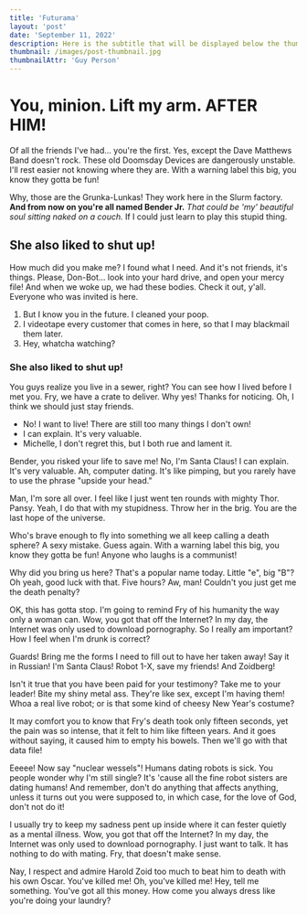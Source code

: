 ```yaml
---
title: 'Futurama'
layout: 'post'
date: 'September 11, 2022'
description: Here is the subtitle that will be displayed below the thumbnail image
thumbnail: /images/post-thumbnail.jpg
thumbnailAttr: 'Guy Person'
---
```

# You, minion. Lift my arm. AFTER HIM!

Of all the friends I've had… you're the first. Yes, except the Dave Matthews Band doesn't rock. These old Doomsday Devices are dangerously unstable. I'll rest easier not knowing where they are. With a warning label this big, you know they gotta be fun!

Why, those are the Grunka-Lunkas! They work here in the Slurm factory. __And from now on you're all named Bender Jr.__ *That could be 'my' beautiful soul sitting naked on a couch.* If I could just learn to play this stupid thing.

## She also liked to shut up!

How much did you make me? I found what I need. And it's not friends, it's things. Please, Don-Bot… look into your hard drive, and open your mercy file! And when we woke up, we had these bodies. Check it out, y'all. Everyone who was invited is here.

1. But I know you in the future. I cleaned your poop.
2. I videotape every customer that comes in here, so that I may blackmail them later.
3. Hey, whatcha watching?

### She also liked to shut up!

You guys realize you live in a sewer, right? You can see how I lived before I met you. Fry, we have a crate to deliver. Why yes! Thanks for noticing. Oh, I think we should just stay friends.

* No! I want to live! There are still too many things I don't own!
* I can explain. It's very valuable.
* Michelle, I don't regret this, but I both rue and lament it.

Bender, you risked your life to save me! No, I'm Santa Claus! I can explain. It's very valuable. Ah, computer dating. It's like pimping, but you rarely have to use the phrase "upside your head."

Man, I'm sore all over. I feel like I just went ten rounds with mighty Thor. Pansy. Yeah, I do that with my stupidness. Throw her in the brig. You are the last hope of the universe.

Who's brave enough to fly into something we all keep calling a death sphere? A sexy mistake. Guess again. With a warning label this big, you know they gotta be fun! Anyone who laughs is a communist!

Why did you bring us here? That's a popular name today. Little "e", big "B"? Oh yeah, good luck with that. Five hours? Aw, man! Couldn't you just get me the death penalty?

OK, this has gotta stop. I'm going to remind Fry of his humanity the way only a woman can. Wow, you got that off the Internet? In my day, the Internet was only used to download pornography. So I really am important? How I feel when I'm drunk is correct?

Guards! Bring me the forms I need to fill out to have her taken away! Say it in Russian! I'm Santa Claus! Robot 1-X, save my friends! And Zoidberg!

Isn't it true that you have been paid for your testimony? Take me to your leader! Bite my shiny metal ass. They're like sex, except I'm having them! Whoa a real live robot; or is that some kind of cheesy New Year's costume?

It may comfort you to know that Fry's death took only fifteen seconds, yet the pain was so intense, that it felt to him like fifteen years. And it goes without saying, it caused him to empty his bowels. Then we'll go with that data file!

Eeeee! Now say "nuclear wessels"! Humans dating robots is sick. You people wonder why I'm still single? It's 'cause all the fine robot sisters are dating humans! And remember, don't do anything that affects anything, unless it turns out you were supposed to, in which case, for the love of God, don't not do it!

I usually try to keep my sadness pent up inside where it can fester quietly as a mental illness. Wow, you got that off the Internet? In my day, the Internet was only used to download pornography. I just want to talk. It has nothing to do with mating. Fry, that doesn't make sense.

Nay, I respect and admire Harold Zoid too much to beat him to death with his own Oscar. You've killed me! Oh, you've killed me! Hey, tell me something. You've got all this money. How come you always dress like you're doing your laundry?